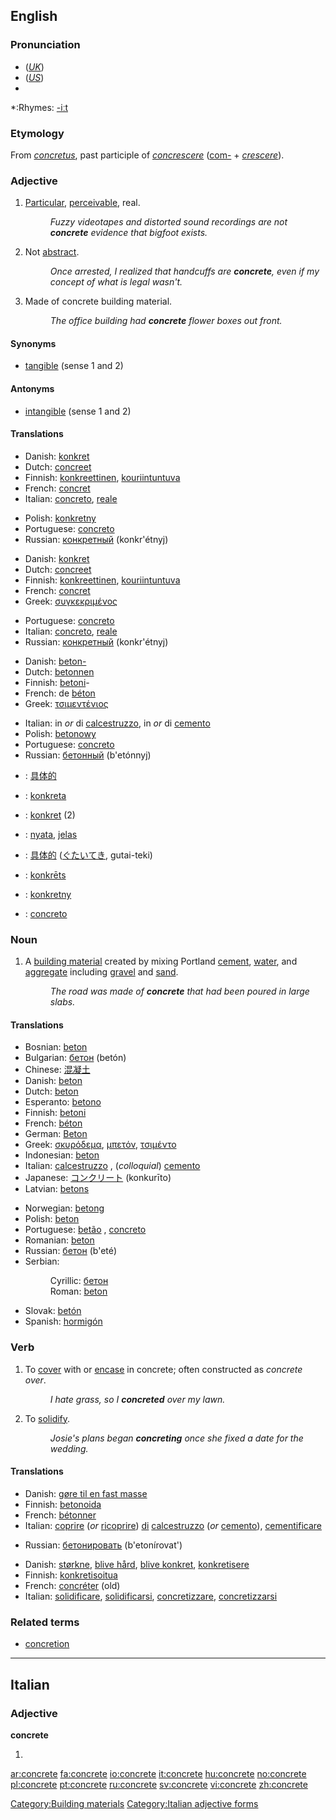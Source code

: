 {{wikipediapl}}
==English==

===Pronunciation===
*(''[[Received Pronunciation|UK]]'') {{IPA|/ˈkɒŋkriːt/}}
*(''[[General American|US]]'') {{IPA|/ˈkɑːnkriːt/}}
*{{audio|en-us-concrete.ogg|Audio (US)}}

*:Rhymes: [[Rhymes:English:-iːt|-iːt]]

===Etymology===
From {{L.}} ''[[concretus]]'', past participle of ''[[concrescere]]'' ([[com-]] + ''[[crescere]]'').

===Adjective===
{{en-adj}}

# [[particular|Particular]], [[perceivable]], real.
#:''Fuzzy videotapes and distorted sound recordings are not '''concrete''' evidence that bigfoot exists.''
# Not [[abstract]].
#:''Once arrested, I realized that handcuffs are '''concrete''', even if my concept of what is legal wasn't.''
# Made of concrete building material.
#:''The office building had '''concrete''' flower boxes out front.''

====Synonyms====
*[[tangible]] (sense 1 and 2)

====Antonyms====
*[[intangible]] (sense 1 and 2)

====Translations====
{{trans-top|particular, perceivable, real}}
*Danish: [[konkret]]
*Dutch: [[concreet]]
*Finnish: [[konkreettinen]], [[kouriintuntuva]]
*French: [[concret]]
*Italian: [[concreto]], [[reale]]
{{trans-mid}}
*Polish: [[konkretny]]
*Portuguese: [[concreto]]
*Russian: [[конкретный]] (konkr'étnyj)
{{trans-bottom}}

{{trans-top|not abstract}}
*Danish: [[konkret]]
*Dutch: [[concreet]]
*Finnish: [[konkreettinen]], [[kouriintuntuva]]
*French: [[concret]]
*Greek: [[συγκεκριμένος]]
{{trans-mid}}
*Portuguese: [[concreto]]
*Italian: [[concreto]], [[reale]]
*Russian: [[конкретный]] (konkr'étnyj)
{{trans-bottom}}

{{trans-top|made of concrete}}
*Danish: [[beton-]]
*Dutch: [[betonnen]]
*Finnish: [[betoni]]-
*French: de [[béton]]
*Greek: [[τσιμεντένιος]]
{{trans-mid}}
*Italian: in ''or'' di [[calcestruzzo]], in ''or'' di [[cemento]]
*Polish: [[betonowy]]
*Portuguese: [[concreto]]
*Russian: [[бетонный]] (b'etónnyj)
{{trans-bottom}}

{{checktrans}}
{{top|translations to be checked}}
*{{ttbc|Chinese}}: [[具体的]]
*{{ttbc|Esperanto}}: [[konkreta]]
*{{ttbc|German}}: [[konkret]] (2)
{{mid}}
*{{ttbc|Indonesian}}: [[nyata]], [[jelas]]
*{{ttbc|Japanese}}: [[具体的]] ([[ぐたいてき]], gutai-teki)
*{{ttbc|Latvian}}: [[konkrēts]]
*{{ttbc|Polish}}: [[konkretny]]
*{{ttbc|Spanish}}: [[concreto]]
{{bottom}}

===Noun===
{{wikipedia}}
{{en-noun|-}}

# A [[building material]] created by mixing Portland [[cement]], [[water]], and [[aggregate]] including [[gravel]] and [[sand]].
#:''The road was made of '''concrete''' that had been poured in large slabs.''

====Translations====
{{trans-top|building material}}
*Bosnian: [[beton#Bosnian|beton]] {{m}}
*Bulgarian: [[бетон]] (betón) {{m}}
*Chinese: [[混凝土]]
*Danish: [[beton#Danish|beton]]
*Dutch: [[beton]] {{n}}
*Esperanto: [[betono]]
*Finnish: [[betoni]]
*French: [[béton]] {{m}}
*German: [[Beton]] {{m}}
*Greek: [[σκυρόδεμα]], [[μπετόν]], [[τσιμέντο]]
*Indonesian: [[beton]]
*Italian: [[calcestruzzo]] {{m}}, (''colloquial'') [[cemento]] {{m}}
*Japanese: [[コンクリート]] (konkurīto)
*Latvian: [[betons]] {{m}}
{{trans-mid}}
*Norwegian: [[betong]] {{m}}
*Polish: [[beton]] {{m}}
*Portuguese: [[betão]] {{m}}, [[concreto]] {{m}}
*Romanian: [[beton]] {{n}}
*Russian: [[бетон]] (b'eté) {{m}}
*Serbian:
*:Cyrillic: [[бетон#Serbian|бетон]] {{m}}
*:Roman: [[beton#Serbian|beton]] {{m}}
*Slovak: [[betón]]
*Spanish: [[hormigón]] {{m}}
{{trans-bottom}}

===Verb===
{{en-verb|concret|ing}}

# To [[cover]] with or [[encase]] in concrete; often constructed as ''concrete over''.
#:''I hate grass, so I '''concreted''' over my lawn.''
# To [[solidify]].
#:''Josie's plans began '''concreting''' once she fixed a date for the wedding.''

====Translations====
{{trans-top|cover with concrete}}
*Danish: [[gøre til en fast masse]]
*Finnish: [[betonoida]]
*French: [[bétonner]]
*Italian: [[coprire]] (''or'' [[ricoprire]]) [[di]] [[calcestruzzo]] (''or'' [[cemento]]), [[cementificare]]
{{trans-mid}}
*Russian: [[бетонировать]] (b'etonírovat')
{{trans-bottom}}

{{trans-top|to solidify}}
*Danish: [[størkne]], [[blive hård]], [[blive konkret]], [[konkretisere]]
*Finnish: [[konkretisoitua]]
*French: [[concréter]] (old)
*Italian: [[solidificare]], [[solidificarsi]], [[concretizzare]], [[concretizzarsi]]
{{trans-mid}}
{{trans-bottom}}

===Related terms===
*[[concretion]]

[[Category:Building materials]]

----

==Italian==

===Adjective===
'''concrete''' {{p}}

# {{feminine of|concreto}}

[[Category:Italian adjective forms]]

[[ar:concrete]]
[[fa:concrete]]
[[io:concrete]]
[[it:concrete]]
[[hu:concrete]]
[[no:concrete]]
[[pl:concrete]]
[[pt:concrete]]
[[ru:concrete]]
[[sv:concrete]]
[[vi:concrete]]
[[zh:concrete]]